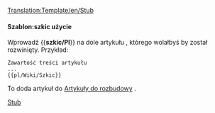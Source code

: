 <noinclude>[[Translation:Template/en/Stub]]</noinclude>{{en/Ambox| type  = notice
| image = en/Manual/Base Set/StubIcon.png
| text  = <strong>Szkic</strong><br>Ten artykuł jest szkicem. Proszę, jeśli możesz, rozwiń to.
}}<includeonly>{{{1|<!--[[Category:Articles to be expanded]]-->[[Category:pl/Artykuły do rozbudowy]]}}}</includeonly><noinclude>

====Szablon:szkic użycie====
Wprowadź <nowiki>{{</nowiki>'''szkic/Pl'''<nowiki>}}</nowiki> na dole artykułu , którego wolałbyś by został rozwinięty. Przykład:
<pre>
Zawartość treści artykułu
...
{{pl/Wiki/Szkic}}
</pre>
To doda artykuł do <!--[[:Category:Articles to be expanded]]-->[[:Category:pl/Artykuły do rozbudowy|Artykuły do rozbudowy]] .

<!--[[Category:Templates|Stub]][[Category:Message boxes|Stub]]-->[[Category:pl/Community/InfoBox|Stub]]</noinclude>